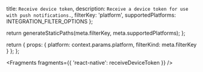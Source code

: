   title: `Receive device token`,
  description: `Receive a device token for use with push notifications.`,
  filterKey: 'platform',
  supportedPlatforms: INTEGRATION_FILTER_OPTIONS
};



  return generateStaticPaths(meta.filterKey, meta.supportedPlatforms);
};

  return {
    props: {
      platform: context.params.platform,
      filterKind: meta.filterKey
    }
  };
};


<Fragments fragments={{ 'react-native': receiveDeviceToken }} />
